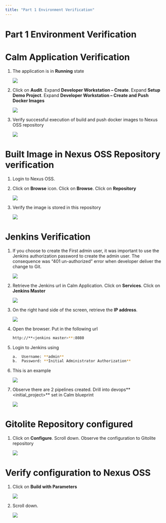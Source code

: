 ```yaml
---
title: "Part 1 Environment Verification"
---
```


# Part 1 Environment Verification

# Calm Application Verification

1.	The application is in **Running** state

    ![](images/env_verify1.png)

2.	Click on **Audit**.  Expand **Developer Workstation – Create**.  Expand **Setup Demo Project**.  Expand **Developer Workstation – Create and Push Docker Images**

    ![](images/env_verify2.png)

3.  Verify successful execution of build and push docker images to Nexus OSS repository

    ![](images/env_verify3.png)

# Built Image in Nexus OSS Repository verification

1.	Login to Nexus OSS.

2.	Click on **Browse** icon.  Click on **Browse**.  Click on **Repository**

    ![](images/env_verify4.png)

3.	Verify the image is stored in this repository

    ![](images/env_verify5.png)

# Jenkins Verification

1.	If you choose to create the First admin user, it was important to use the Jenkins authorization password to create the admin user.  The consequence was “401 un-authorized” error when developer deliver the change to Git.

    ![](images/env_verify6.png)

2.	Retrieve the Jenkins url in Calm Application.  Click on **Services**.  Click on **Jenkins Master**

    ![](images/env_verify7.png)

3.	On the right hand side of the screen, retrieve the **IP address**.

    ![](images/env_verify8.png)

4.	Open the browser.  Put in the following url

    ```bash
    http://**<jenkins master>**:8080

5.	Login to Jenkins using 

    ```bash
    a.  Username: **admin**
    b.  Password: **Initial Administrator Authorization**

6.  This is an example

    ![](images/env_verify9.png)

7.	Observe there are 2 pipelines created.  Drill into devops**<initial_project>** set in Calm blueprint

    ![](images/env_verify10.png)

# Gitolite Repository configured

1.	Click on **Configure**.  Scroll down.  Observe the configuration to Gitolite repository

    ![](images/env_verify11.png)

# Verify configuration to Nexus OSS

1.	Click on **Build with Parameters**

    ![](images/env_verify12.png)

2.	Scroll down.  

    ![](images/env_verify13.png)

